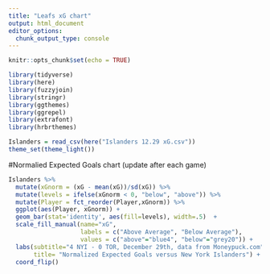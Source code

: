 ---
title: "Leafs xG chart"
output: html_document
editor_options: 
  chunk_output_type: console
---

```{r setup, include=FALSE}
knitr::opts_chunk$set(echo = TRUE)
```

```{r}
library(tidyverse)
library(here)
library(fuzzyjoin)
library(stringr)
library(ggthemes)
library(ggrepel)
library(extrafont)
library(hrbrthemes)

Islanders = read_csv(here("Islanders 12.29 xG.csv"))
theme_set(theme_light())

```

#Normalied Expected Goals chart (update after each game)
```{r}
Islanders %>% 
  mutate(xGnorm = (xG - mean(xG))/sd(xG)) %>% 
  mutate(levels = ifelse(xGnorm < 0, "below", "above")) %>% 
  mutate(Player = fct_reorder(Player,xGnorm)) %>% 
  ggplot(aes(Player, xGnorm)) + 
  geom_bar(stat='identity', aes(fill=levels), width=.5)  +
  scale_fill_manual(name="xG", 
                    labels = c("Above Average", "Below Average"), 
                    values = c("above"="blue4", "below"="grey20")) + 
  labs(subtitle="4 NYI - 0 TOR, December 29th, data from Moneypuck.com", 
       title= "Normalized Expected Goals versus New York Islanders") + 
  coord_flip()

```

